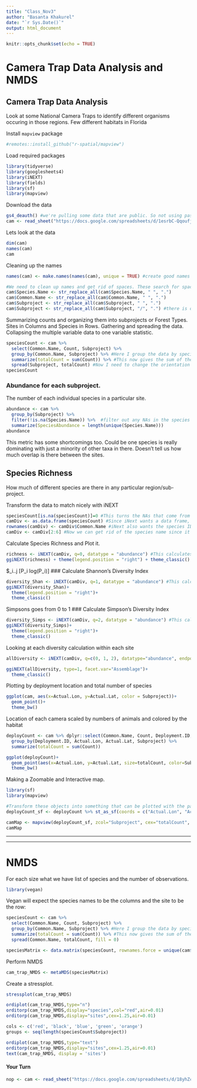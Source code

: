 ```yaml
---
title: "Class_Nov3"
author: "Basanta Khakurel"
date: "`r Sys.Date()`"
output: html_document
---
```


```r
knitr::opts_chunk$set(echo = TRUE)
```

# Camera Trap Data Analysis and NMDS

## Camera Trap Data Analysis 

Look at some National Camera Traps to identify different organisms occuring in those regions. 
Few different habitats in Florida

Install `mapview` package
```r
#remotes::install_github("r-spatial/mapview")
```

Load required packages

```r
library(tidyverse)
library(googlesheets4)
library(iNEXT)
library(fields)
library(sf)
library(mapview)
```

Download the data
```r
gs4_deauth() #we're pulling some data that are public. So not using password.
cam <- read_sheet("https://docs.google.com/spreadsheets/d/1esrbC-QqoufjlDHXtIYtDcsXovC_x6o6Z4JfBPKvg3s/edit?usp=sharing")
```

Lets look at the data
```r
dim(cam)
names(cam)
cam
```

Cleaning up the names 
```r
names(cam) <- make.names(names(cam), unique = TRUE) #create good names without spaces

#We need to clean up names and get rid of spaces. These search for spaces in the given column names and replace them with periods
cam$Species.Name <- str_replace_all(cam$Species.Name, " ", ".")
cam$Common.Name <- str_replace_all(cam$Common.Name, " ", ".")
cam$Subproject <- str_replace_all(cam$Subproject, " ", ".")
cam$Subproject <- str_replace_all(cam$Subproject, "/", ".") #there is one subproject name that has a /. Let's just change it to a period for consistency's sake.
```

Summarizing counts and organizing them into subprojects or Forest Types.
Sites in Columns and Species in Rows.
Gathering and spreading the data. 
Collapsing the multiple variable data to one variable statistic.
```r
speciesCount <- cam %>% 
  select(Common.Name, Count, Subproject) %>% 
  group_by(Common.Name, Subproject) %>% #Here I group the data by species and the subproject
  summarize(totalCount = sum(Count)) %>% #This now gives the sum of the count of each species per subproject
  spread(Subproject, totalCount) #Now I need to change the orientation so that species are rows and subprojects are columns. This pivots the table to do that. More explanation here: https://rpubs.com/bradleyboehmke/data_wrangling
speciesCount
```

### Abundance for each subproject. 

The number of each individual species in a particular site. 

```r
abundance <- cam %>% 
  group_by(Subproject) %>% 
  filter(!is.na(Species.Name)) %>%  #filter out any NAs in the species name, just in case
  summarize(SpeciesAbundance = length(unique(Species.Name)))
abundance
```
This metric has some shortcomings too. 
Could be one species is really dominating with just a minority of other taxa in there. 
Doesn't tell us how much overlap is there between the sites. 


## Species Richness
How much of different species are there in any particular region/sub-project. 

Transform the data to match nicely with iNEXT 
```r
speciesCount[is.na(speciesCount)]=0 #This turns the NAs that come from summing 0's into real 0's for analysis
camDiv <- as.data.frame(speciesCount) #Since iNext wants a data frame, turn the tibble into one
rownames(camDiv) <- camDiv$Common.Name #iNext also wants the species ID as row names. 
camDiv <- camDiv[2:6] #Now we can get rid of the species name since it's already in our row name.
```


Calculate Species Richness and Plot it. 
```r
richness <- iNEXT(camDiv, q=0, datatype = "abundance") #This calculates hill numbers for the number of observations we have. q changes the expected relationship. 0 will give Richness
ggiNEXT(richness) + theme(legend.position = "right") + theme_classic()
```
$\sum_i..j [P_i log(P_i)]
### Calculate Shannon's Diversity Index
```r
diversity_Shan <- iNEXT(camDiv, q=1, datatype = "abundance") #This calculates hill numbers for the number of observations we have. q changes the expected relationship. q=1 gives the Shannon Diversity index. 
ggiNEXT(diversity_Shan)+
  theme(legend.position = "right")+
  theme_classic()
```
Simpsons goes from 0 to 1 
### Calculate Simpson's Diversity Index 
```r
diversity_Simps <- iNEXT(camDiv, q=2, datatype = "abundance") #This calculates hill numbers for the number of observations we have. q changes the expected relationship. q=2 gives the Simpsons Diversity index.  
ggiNEXT(diversity_Simps)+
  theme(legend.position = "right")+
  theme_classic()
```

Looking at each diversity calculation within each site 
```r
allDiversity <- iNEXT(camDiv, q=c(0, 1, 2), datatype="abundance", endpoint=7000)
```

```r
ggiNEXT(allDiversity, type=1, facet.var="Assemblage")+
  theme_classic()
```



Plotting by deployment location and total number of species 
```r
ggplot(cam, aes(x=Actual.Lon, y=Actual.Lat, color = Subproject))+
  geom_point()+
  theme_bw()
```

Location of each camera scaled by numbers of animals and colored by the habitat 
```r
deployCount <- cam %>% dplyr::select(Common.Name, Count, Deployment.ID, Actual.Lon, Actual.Lat, Subproject) %>% 
  group_by(Deployment.ID, Actual.Lon, Actual.Lat, Subproject) %>% 
  summarize(totalCount = sum(Count))

ggplot(deployCount)+
  geom_point(aes(x=Actual.Lon, y=Actual.Lat, size=totalCount, color=Subproject), alpha=0.5)+
  theme_bw()
```

Making a Zoomable and Interactive map.
```r
library(sf)
library(mapview)

#Transform these objects into something that can be plotted with the package {sf}
deployCount_sf <- deployCount %>% st_as_sf(coords = c("Actual.Lon", "Actual.Lat"), crs=4326)

camMap <- mapview(deployCount_sf, zcol="Subproject", cex="totalCount", layer.name = "Habitat Type")
camMap
```

***
***

# NMDS

For each size what we have list of species and the number of observations.  
```r
library(vegan)
```


Vegan will expect the species names to be the columns and the site to be the row:

```r
speciesCount <- cam %>% 
  select(Common.Name, Count, Subproject) %>% 
  group_by(Common.Name, Subproject) %>% #Here I group the data by species and the subproject
  summarize(totalCount = sum(Count)) %>% #This now gives the sum of the count of each species per subproject
  spread(Common.Name, totalCount, fill = 0) 

speciesMatrix <- data.matrix(speciesCount, rownames.force = unique(cam$Subproject))
```

Perform NMDS
```r
cam_trap_NMDS <- metaMDS(speciesMatrix)
```

Create a stressplot.
```r
stressplot(cam_trap_NMDS)
```

```r
ordiplot(cam_trap_NMDS,type="n")
orditorp(cam_trap_NMDS,display="species",col="red",air=0.01)
orditorp(cam_trap_NMDS,display="sites",cex=1.25,air=0.01)
```

```r
cols <- c('red', 'black', 'blue', 'green', 'orange')
groups <- seq(length(speciesCount$Subproject))

ordiplot(cam_trap_NMDS,type="text")
orditorp(cam_trap_NMDS,display="sites",cex=1.25,air=0.01)
text(cam_trap_NMDS, display = 'sites')
```



#### Your Turn 

```r
nop <- cam <- read_sheet("https://docs.google.com/spreadsheets/d/18yhZcaiYt6llg84eZYrNEewuLP3xaEyxYQQN__RQ3_4/edit?usp=sharing")
```
